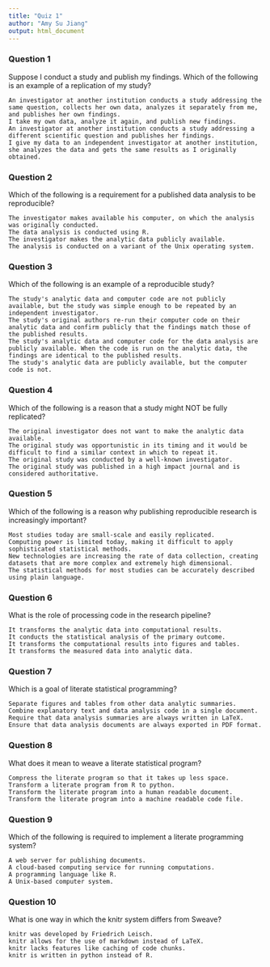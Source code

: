 ```yaml
---
title: "Quiz 1"
author: "Amy Su Jiang"
output: html_document
---
```



### Question 1

Suppose I conduct a study and publish my findings. Which of the following is an example of a replication of my study?

    An investigator at another institution conducts a study addressing the same question, collects her own data, analyzes it separately from me, and publishes her own findings.
    I take my own data, analyze it again, and publish new findings.
    An investigator at another institution conducts a study addressing a different scientific question and publishes her findings.
    I give my data to an independent investigator at another institution, she analyzes the data and gets the same results as I originally obtained.

### Question 2

Which of the following is a requirement for a published data analysis to be reproducible?

    The investigator makes available his computer, on which the analysis was originally conducted.
    The data analysis is conducted using R.
    The investigator makes the analytic data publicly available.
    The analysis is conducted on a variant of the Unix operating system.

### Question 3

Which of the following is an example of a reproducible study?

    The study's analytic data and computer code are not publicly available, but the study was simple enough to be repeated by an independent investigator.
    The study's original authors re-run their computer code on their analytic data and confirm publicly that the findings match those of the published results.
    The study's analytic data and computer code for the data analysis are publicly available. When the code is run on the analytic data, the findings are identical to the published results.
    The study's analytic data are publicly available, but the computer code is not.

### Question 4

Which of the following is a reason that a study might NOT be fully replicated?

    The original investigator does not want to make the analytic data available.
    The original study was opportunistic in its timing and it would be difficult to find a similar context in which to repeat it.
    The original study was conducted by a well-known investigator.
    The original study was published in a high impact journal and is considered authoritative.

### Question 5

Which of the following is a reason why publishing reproducible research is increasingly important?

    Most studies today are small-scale and easily replicated.
    Computing power is limited today, making it difficult to apply sophisticated statistical methods.
    New technologies are increasing the rate of data collection, creating datasets that are more complex and extremely high dimensional.
    The statistical methods for most studies can be accurately described using plain language.

### Question 6

What is the role of processing code in the research pipeline?

    It transforms the analytic data into computational results.
    It conducts the statistical analysis of the primary outcome.
    It transforms the computational results into figures and tables.
    It transforms the measured data into analytic data.

### Question 7

Which is a goal of literate statistical programming?

    Separate figures and tables from other data analytic summaries.
    Combine explanatory text and data analysis code in a single document.
    Require that data analysis summaries are always written in LaTeX.
    Ensure that data analysis documents are always exported in PDF format.

### Question 8

What does it mean to weave a literate statistical program?

    Compress the literate program so that it takes up less space.
    Transform a literate program from R to python.
    Transform the literate program into a human readable document.
    Transform the literate program into a machine readable code file.

### Question 9

Which of the following is required to implement a literate programming system?

    A web server for publishing documents.
    A cloud-based computing service for running computations.
    A programming language like R.
    A Unix-based computer system.

### Question 10

What is one way in which the knitr system differs from Sweave?

    knitr was developed by Friedrich Leisch.
    knitr allows for the use of markdown instead of LaTeX.
    knitr lacks features like caching of code chunks.
    knitr is written in python instead of R.
